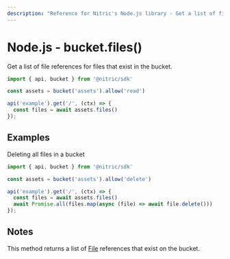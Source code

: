 ```yaml
---
description: "Reference for Nitric's Node.js library - Get a list of file references for files that exist in the bucket."
---
```


# Node.js - bucket.files()

Get a list of file references for files that exist in the bucket.

```javascript
import { api, bucket } from '@nitric/sdk'

const assets = bucket('assets').allow('read')

api('example').get('/', (ctx) => {
  const files = await assets.files()
});
```

## Examples

Deleting all files in a bucket

```javascript
import { api, bucket } from '@nitric/sdk'

const assets = bucket('assets').allow('delete')

api('example').get('/', (ctx) => {
  const files = await assets.files()
  await Promise.all(files.map(async (file) => await file.delete()))
});
```

## Notes

This method returns a list of [File](./bucket-file) references that exist on the bucket.
